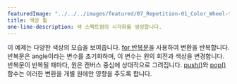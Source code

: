 ---
featuredImage: "../../../images/featured/07_Repetition-01_Color_Wheel-thumbnail.png"
title: 색상 휠
one-line-description: 색 스펙트럼의 시각화를 생성합니다.
---

이 예제는 다양한 색상의 모습을 보여줍니다. <a href="https://p5js.org/reference/#/p5/for" target="_blank">for 반복문</a>을 사용하여 변환을 반복합니다. 반복문은 angle이라는 변수를 초기화하며, 이 변수는 원의 회전과 색상을 변경합니다. 반복문이 반복될 때마다, 원은 캔버스 중심에 상대적으로 그려집니다. <a href="https://p5js.org/reference/#/p5/push" target="_blank">push()</a>와 <a href="https://p5js.org/reference/#/p5/pop" target="_blank">pop()</a>함수는 이러한 변환을 개별 원에만 영향을 주도록 합니다.
